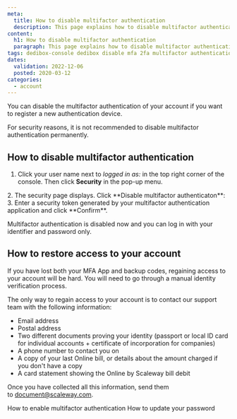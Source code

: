 ```yaml
---
meta:
  title: How to disable multifactor authentication
  description: This page explains how to disable multifactor authentication.
content:
  h1: How to disable multifactor authentication
  paragraph: This page explains how to disable multifactor authentication.
tags: dedibox-console dedibox disable mfa 2fa multifactor authentication
dates:
  validation: 2022-12-06
  posted: 2020-03-12
categories:
  - account
---
```


You can disable the multifactor authentication of your account if you want to register a new authentication device. 

<Message type="important">
For security reasons, it is not recommended to disable multifactor authentication permanently.
</Message>

## How to disable multifactor authentication

1. Click your user name next to _logged in as:_ in the top right corner of the console. Then click **Security** in the pop-up menu.
  <Lightbox src="scaleway-dedibox-console-security-menu.webp" alt="" />
2. The security page displays. Click **Disable multifactor authenticaton**:
  <Lightbox src="scaleway_disable_gauth.webp" alt="" />
3. Enter a security token generated by your multifactor authentication application and click **Confirm**.

Multifactor authentication is disabled now and you can log in with your identifier and password only. 

## How to restore access to your account

If you have lost both your MFA App and backup codes, regaining access to your account will be hard. 
You will need to go through a manual identity verification process.

The only way to regain access to your account is to contact our support team with the following information:
  * Email address
  * Postal address
  * Two different documents proving your identity (passport or local ID card for individual accounts + certificate of incorporation for companies)
  * A phone number to contact you on
  * A copy of your last Online bill, or details about the amount charged if you don't have a copy
  * A card statement showing the Online by Scaleway bill debit


Once you have collected all this information, send them to [document@scaleway.com](mailto:document@scaleway.com).


<Navigation title="See Also">
  <PreviousButton to="/dedibox-console/my-account/how-to/enable-two-factor-authentication/">How to enable multifactor authentication</PreviousButton>
  <NextButton to="/dedibox-console/my-account/how-to/update-password/">How to update your password</NextButton>
</Navigation>